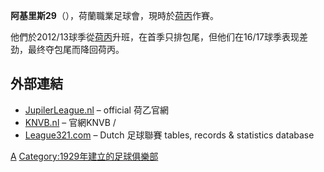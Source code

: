 {{Infobox football club
|clubname    = 阿基里斯<BR>Achilles '29
|image       = <!-- 檔案不存在 Achilles 29.png ，可從英文維基百科取得 -->
|caption     = 
|fullname    = R.K.S.V. Achilles '29
|nickname    = ''De Witzwarten'' (The Whiteblacks)
|founded     = 1 June 1929
|dissolved   = 
|ground      = Sportpark De Heikant, [[Groesbeek|Groesbeek]]
|capacity    = 4,500
|chairman    = Harrie Derks
|mgrtitle    = Head Coach
|manager     = François Gesthuizen
|league      = [[荷丙|荷丙]]
|season      = [[2016–17_荷乙|2016–17]]
|position    = 荷乙, 20th
|website     = http://www.achilles29.nl
| pattern_la1     = _black_stripes_thin1
| pattern_b1      = _achilles1314h
| pattern_ra1     = _black_stripes_thin1
| leftarm1        = FFFFFF
| body1           = FFFFFF
| rightarm1       = FFFFFF
| shorts1         = FFFFFF
| socks1          = FFFFFF
| pattern_b2      = _achilles1314a
| pattern_sh2     = _white_stripes
| pattern_s2      = _achilles1314a
| leftarm2        = FF9900
| body2          = FFFFFF
| rightarm2       = FF9900
| shorts2         = C91212
| socks2         = C91212
}}

'''阿基里斯29'''（{{lang-nl|Achilles '29}}），荷蘭職業足球會，現時於[[荷丙|荷丙]]作賽。

他們於2012/13球季從[[荷丙|荷丙]]升班，在首季只排包尾，但他们在16/17球季表现差劲，最终夺包尾而降回荷丙。

==外部連結==
*[https://web.archive.org/web/20091004172645/http://www.jupilerleague.nl/ JupilerLeague.nl] – official 荷乙官網 {{nl icon}}
*[http://www.knvb.nl KNVB.nl] {{Wayback|url=http://www.knvb.nl/ |date=20140509065842 }} – 官網KNVB {{nl icon}} / {{en icon}}
*[http://www.league321.com/netherlands-football.html  League321.com] {{Wayback|url=http://www.league321.com/netherlands-football.html |date=20171221005712 }} – Dutch 足球聯賽 tables, records & statistics database {{en icon}}

[[Category:荷蘭足球俱樂部|A]]
[[Category:1929年建立的足球俱樂部|Category:1929年建立的足球俱樂部]]


{{fc-stub}}
